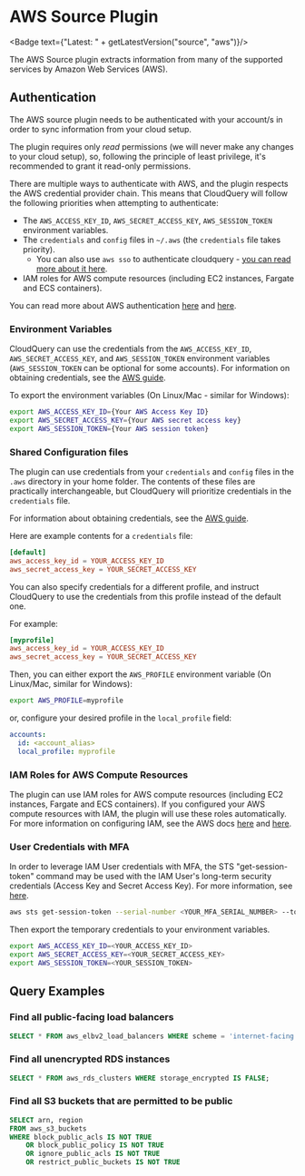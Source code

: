 # AWS Source Plugin


<Badge text={"Latest: " + getLatestVersion("source", "aws")}/>

The AWS Source plugin extracts information from many of the supported services by Amazon Web Services (AWS).

## Authentication

The AWS source plugin needs to be authenticated with your account/s in order to sync information from your cloud setup.

The plugin requires only _read_ permissions (we will never make any changes to your cloud setup), so, following the principle of least privilege, it's recommended to grant it read-only permissions.

There are multiple ways to authenticate with AWS, and the plugin respects the AWS credential provider chain. This means that CloudQuery will follow the following priorities when attempting to authenticate:

- The `AWS_ACCESS_KEY_ID`, `AWS_SECRET_ACCESS_KEY`, `AWS_SESSION_TOKEN` environment variables.
- The `credentials` and `config` files in `~/.aws` (the `credentials` file takes priority).
  - You can also use `aws sso` to authenticate cloudquery - [you can read more about it here](https://docs.aws.amazon.com/cli/latest/userguide/cli-configure-sso.html).
- IAM roles for AWS compute resources (including EC2 instances, Fargate and ECS containers).

You can read more about AWS authentication [here](https://aws.github.io/aws-sdk-go-v2/docs/configuring-sdk/#specifying-credentials) and [here](https://docs.aws.amazon.com/sdkref/latest/guide/creds-config-files.html).

### Environment Variables

CloudQuery can use the credentials from the `AWS_ACCESS_KEY_ID`, `AWS_SECRET_ACCESS_KEY`, and
`AWS_SESSION_TOKEN` environment variables (`AWS_SESSION_TOKEN` can be optional for some accounts). For information on obtaining credentials, see the
[AWS guide](https://aws.github.io/aws-sdk-go-v2/docs/getting-started/#get-your-aws-access-keys).

To export the environment variables (On Linux/Mac - similar for Windows):

```bash copy
export AWS_ACCESS_KEY_ID={Your AWS Access Key ID}
export AWS_SECRET_ACCESS_KEY={Your AWS secret access key}
export AWS_SESSION_TOKEN={Your AWS session token}
```

### Shared Configuration files

The plugin can use credentials from your `credentials` and `config` files in the `.aws` directory in your home folder.
The contents of these files are practically interchangeable, but CloudQuery will prioritize credentials in the `credentials` file.

For information about obtaining credentials, see the
[AWS guide](https://aws.github.io/aws-sdk-go-v2/docs/getting-started/#get-your-aws-access-keys).

Here are example contents for a `credentials` file:

```toml copy
[default]
aws_access_key_id = YOUR_ACCESS_KEY_ID
aws_secret_access_key = YOUR_SECRET_ACCESS_KEY
```

You can also specify credentials for a different profile, and instruct CloudQuery to use the credentials from this profile instead of the default one.

For example:

```toml copy
[myprofile]
aws_access_key_id = YOUR_ACCESS_KEY_ID
aws_secret_access_key = YOUR_SECRET_ACCESS_KEY
```

Then, you can either export the `AWS_PROFILE` environment variable (On Linux/Mac, similar for Windows):

```bash copy
export AWS_PROFILE=myprofile
```

or, configure your desired profile in the `local_profile` field:

```yaml copy
accounts:
  id: <account_alias>
  local_profile: myprofile
```

### IAM Roles for AWS Compute Resources

The plugin can use IAM roles for AWS compute resources (including EC2 instances, Fargate and ECS containers).
If you configured your AWS compute resources with IAM, the plugin will use these roles automatically.
For more information on configuring IAM, see the AWS docs [here](https://docs.aws.amazon.com/AWSEC2/latest/UserGuide/iam-roles-for-amazon-ec2.html) and [here](https://docs.aws.amazon.com/AmazonECS/latest/developerguide/task-iam-roles.html).

### User Credentials with MFA

In order to leverage IAM User credentials with MFA, the STS "get-session-token" command may be used with the IAM User's long-term security credentials (Access Key and Secret Access Key).  For more information, see [here](https://awscli.amazonaws.com/v2/documentation/api/latest/reference/sts/get-session-token.html).

```bash copy
aws sts get-session-token --serial-number <YOUR_MFA_SERIAL_NUMBER> --token-code <YOUR_MFA_TOKEN_CODE> --duration-seconds 3600
```

Then export the temporary credentials to your environment variables.

```bash copy
export AWS_ACCESS_KEY_ID=<YOUR_ACCESS_KEY_ID>
export AWS_SECRET_ACCESS_KEY=<YOUR_SECRET_ACCESS_KEY>
export AWS_SESSION_TOKEN=<YOUR_SESSION_TOKEN>
```

## Query Examples

### Find all public-facing load balancers

```sql copy
SELECT * FROM aws_elbv2_load_balancers WHERE scheme = 'internet-facing';
```

### Find all unencrypted RDS instances

```sql copy
SELECT * FROM aws_rds_clusters WHERE storage_encrypted IS FALSE;
```

### Find all S3 buckets that are permitted to be public

```sql copy
SELECT arn, region
FROM aws_s3_buckets
WHERE block_public_acls IS NOT TRUE
    OR block_public_policy IS NOT TRUE
    OR ignore_public_acls IS NOT TRUE
    OR restrict_public_buckets IS NOT TRUE
```
